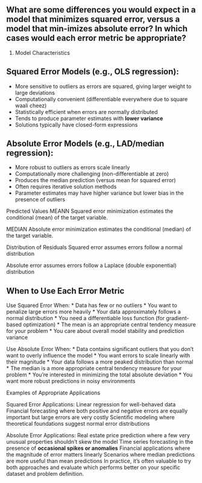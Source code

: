 ## What are some differences you would expect in a model that minimizes squared error, versus a model that min-imizes absolute error? In which cases would each error metric be appropriate?

1. Model Characteristics

## Squared Error Models (e.g., OLS regression):
* More sensitive to outliers as errors are squared, giving larger weight to large deviations
* Computationally convenient (differentiable everywhere due to square waali cheez)
* Statistically efficient when errors are normally distributed
* Tends to produce parameter estimates with **lower variance**
* Solutions typically have closed-form expressions


## Absolute Error Models (e.g., LAD/median regression):
* More robust to outliers as errors scale linearly
* Computationally more challenging (non-differentiable at zero)
* Produces the median prediction (versus mean for squared error)
* Often requires iterative solution methods
* Parameter estimates may have higher variance but lower bias in the presence of outliers



Predicted Values
MEANN   Squared error minimization estimates the conditional (mean) of the target variable.

MEDIAN  Absolute error minimization estimates the conditional (median) of the target variable.


Distribution of Residuals
Squared error assumes errors follow a normal distribution

Absolute error assumes errors follow a Laplace (double exponential) distribution



## When to Use Each Error Metric

Use Squared Error When:
* Data has few or no outliers
* You want to penalize large errors more heavily
* Your data approximately follows a normal distribution
* You need a differentiable loss function (for gradient-based optimization)
* The mean is an appropriate central tendency measure for your problem
* You care about overall model stability and prediction variance


Use Absolute Error When:
* Data contains significant outliers that you don't want to overly influence the model
* You want errors to scale linearly with their magnitude
* Your data follows a more peaked distribution than normal
* The median is a more appropriate central tendency measure for your problem
* You're interested in minimizing the total absolute deviation
* You want more robust predictions in noisy environments


Examples of Appropriate Applications

Squared Error Applications:
Linear regression for well-behaved data
Financial forecasting where both positive and negative errors are equally important but large errors are very costly
Scientific modeling where theoretical foundations suggest normal error distributions

Absolute Error Applications:
Real estate price prediction where a few very unusual properties shouldn't skew the model
Time series forecasting in the presence of **occasional spikes or anomalies**
Financial applications where the magnitude of error matters linearly
Scenarios where median predictions are more useful than mean predictions
In practice, it's often valuable to try both approaches and evaluate which performs better on your specific dataset and problem definition.
